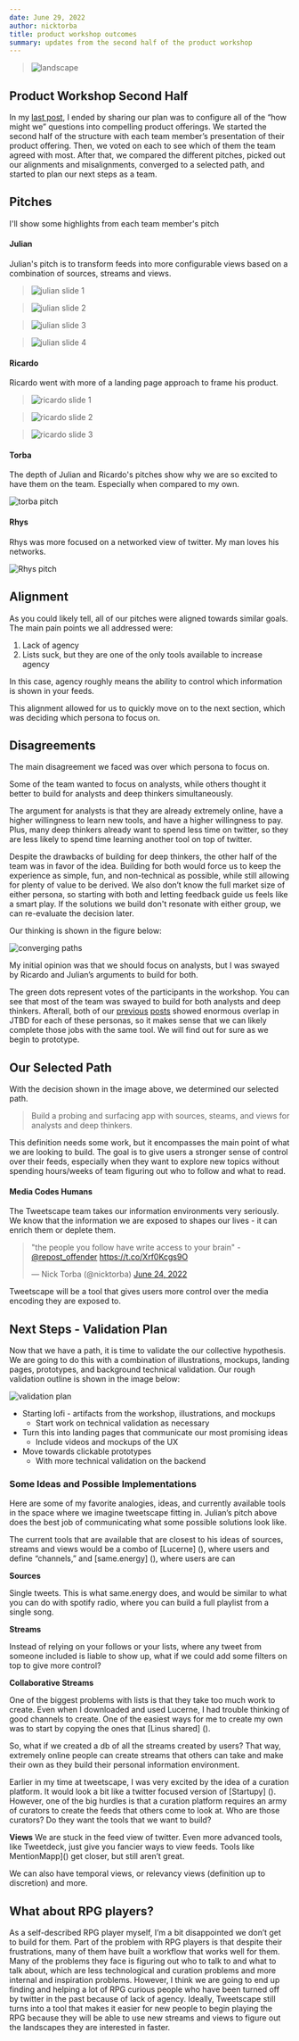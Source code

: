 ```yaml
---
date: June 29, 2022
author: nicktorba
title: product workshop outcomes 
summary: updates from the second half of the product workshop
---
```


> ![landscape](/ss/product-workshop-second-half/julian-streams-header.png)

## Product Workshop Second Half 
In my [last post](https://tweetscape.co/blog/productupdate-06-24-2022), I ended by sharing our plan was to configure all of the “how might we” questions into compelling product offerings.
We started the second half of the structure with each team member’s presentation of their product offering. Then, we voted on each to see which of them the team agreed with most. 
After that, we compared the different pitches, picked out our alignments and misalignments, converged to a selected path, and started to plan our next steps as a team. 

## Pitches
I'll show some highlights from each team member's pitch

#### Julian 
Julian's pitch is to transform feeds into more configurable views based on a combination of sources, streams and views.

> ![julian slide 1](/ss/product-workshop-second-half/julian-slide-1-value-prop.png)

> ![julian slide 2](/ss/product-workshop-second-half/julian-slide-2-sources.png)

> ![julian slide 3](/ss/product-workshop-second-half/julian-slide-3-sources-streams.png)

> ![julian slide 4](/ss/product-workshop-second-half/julian-slide-4-streams-views.png)

#### Ricardo 
Ricardo went with more of a landing page approach to frame his product. 


> ![ricardo slide 1](/ss/product-workshop-second-half/ricardo-slide-1-we-believe.png)

> ![ricardo slide 2](/ss/product-workshop-second-half/ricardo-slide-2-who-is-it-for.png)

> ![ricardo slide 3](/ss/product-workshop-second-half/ricardo-slide-3-how-does-work.png)

#### Torba
The depth of Julian and Ricardo's pitches show why we are so excited to have them on the team. Especially when compared to my own. 

![torba pitch](/ss/product-workshop-second-half/torba-pitch-clusters.png)

#### Rhys 
Rhys was more focused on a networked view of twitter. My man loves his networks. 

![Rhys pitch](/ss/product-workshop-second-half/rhys-slide-network-view.png)


## Alignment
As you could likely tell, all of our pitches were aligned towards similar goals. The main pain points we all addressed were: 
1. Lack of agency 
2. Lists suck, but they are one of the only tools available to increase agency 

In this case, agency roughly means the ability to control which information is shown in your feeds.

This alignment allowed for us to quickly move on to the next section, which was deciding which persona to focus on. 

## Disagreements
The main disagreement we faced was over which persona to focus on. 

Some of the team wanted to focus on analysts, while others thought it better to build for analysts and deep thinkers simultaneously. 

The argument for analysts is that they are already extremely online, have a higher willingness to learn new tools, and have a higher willingness to pay. Plus, many deep thinkers already want to spend less time on twitter, so they are less likely to spend time learning another tool on top of twitter. 

Despite the drawbacks of building for deep thinkers, the other half of the team was in favor of the idea. Building for both would force us to keep the experience as simple, fun, and non-technical as possible, while still allowing for plenty of value to be derived. We also don’t know the full market size of either persona, so starting with both and letting feedback guide us feels like a smart play. If the solutions we build don't resonate with either group, we can re-evaluate the decision later. 

Our thinking is shown in the figure below: 

![converging paths](/ss/product-workshop-second-half/converging-paths.png)

My initial opinion was that we should focus on analysts, but I was swayed by Ricardo and Julian’s arguments to build for both. 

The green dots represent votes of the participants in the workshop. You can see that most of the team was swayed to build for both analysts and deep thinkers. Afterall, both of our [previous](https://tweetscape.co/blog/rpg-vs-research) [posts](https://tweetscape.co/blog/productupdate-06-24-2022) showed enormous overlap in JTBD for each of these personas, so it makes sense that we can likely complete those jobs with the same tool. We will find out for sure as we begin to prototype. 


## Our Selected Path
With the decision shown in the image above, we determined our selected path.

> Build a probing and surfacing app with sources, steams, and views for analysts and deep thinkers. 

This definition needs some work, but it encompasses the main point of what we are looking to build. 
The goal is to give users a stronger sense of control over their feeds, especially when they want to explore new topics without spending hours/weeks of team figuring out who to follow and what to read. 

#### Media Codes Humans

The Tweetscape team takes our information environments very seriously. We know that the information we are exposed to shapes our lives - it can enrich them or deplete them. 

<blockquote class="twitter-tweet"><p lang="en" dir="ltr">&quot;the people you follow have write access to your brain&quot; -<a href="https://twitter.com/repost_offender?ref_src=twsrc%5Etfw">@repost_offender</a> <a href="https://t.co/Xrf0Kcgs9O">https://t.co/Xrf0Kcgs9O</a></p>&mdash; Nick Torba (@nicktorba) <a href="https://twitter.com/nicktorba/status/1540429673074757633?ref_src=twsrc%5Etfw">June 24, 2022</a></blockquote> <script async src="https://platform.twitter.com/widgets.js" charset="utf-8"></script>

Tweetscape will be a tool that gives users more control over the media encoding they are exposed to.  

## Next Steps - Validation Plan

Now that we have a path, it is time to validate the our collective hypothesis. 
We are going to do this with a combination of illustrations, mockups, landing pages, prototypes, and background technical validation. 
Our rough validation outline is shown in the image below: 

![validation plan](/ss/product-workshop-second-half/validation-plan.png)

* Starting lofi - artifacts from the workshop, illustrations, and mockups 
    * Start work on technical validation as necessary
* Turn this into landing pages that communicate our most promising ideas 
    * Include videos and mockups of the UX 
* Move towards clickable prototypes
    * With more technical validation on the backend 

### Some Ideas and Possible Implementations

Here are some of my favorite analogies, ideas, and currently available tools in the space where we imagine tweetscape fitting in. 
Julian’s pitch above does the best job of communicating what some possible solutions look like. 

The current tools that are available that are closest to his ideas of sources, streams and views would be a combo of [Lucerne] (), where users and define “channels,” and [same.energy] (), where users are can  

**Sources**

Single tweets. This is what same.energy does, and would be similar to what you can do with spotify radio, where you can build a full playlist from a single song. 

**Streams**

Instead of relying on your follows or your lists, where any tweet from someone included is liable to show up, what if we could add some filters on top to give more control? 

**Collaborative Streams**

One of the biggest problems with lists is that they take too much work to create. Even when I downloaded and used Lucerne, I had trouble thinking of good channels to create. One of the easiest ways for me to create my own was to start by copying the ones that [Linus shared] (). 

So, what if we created a db of all the streams created by users? That way, extremely online people can create streams that others can take and make their own as they build their personal information environment. 

Earlier in my time at tweetscape, I was very excited by the idea of a curation platform. It would look a bit like a twitter focused version of [Startupy] (). 
However, one of the big hurdles is that a curation platform requires an army of curators to create the feeds that others come to look at. 
Who are those curators? Do they want the tools that we want to build? 



**Views**
We are stuck in the feed view of twitter. Even more advanced tools, like Tweetdeck, just give you fancier ways to view feeds. 
Tools like MentionMapp]() get closer, but still aren’t great.

We can also have temporal views, or relevancy views (definition up to discretion) and more. 

## What about RPG players? 
As a self-described RPG player myself, I’m a bit disappointed we don’t get to build for them. Part of the problem with RPG players is that despite their frustrations, many of them have built a workflow that works well for them. Many of the problems they face is figuring out who to talk to and what to talk about, which are less technological and curation problems and more internal and inspiration problems. 
However, I think we are going to end up finding and helping a lot of RPG curious people who have been turned off by twitter in the past because of lack of agency. Ideally, Tweetscape still turns into a tool that makes it easier for new people to begin playing the RPG because they will be able to use new streams and views to figure out the landscapes they are interested in faster. 



